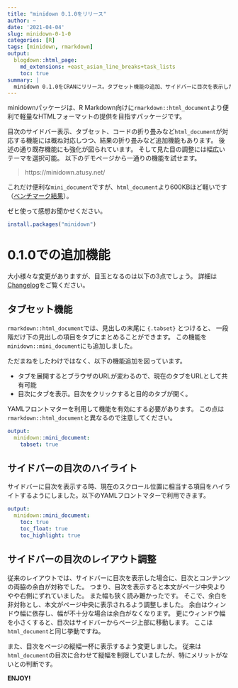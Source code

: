 ```yaml
---
title: "minidown 0.1.0をリリース"
author: ~
date: '2021-04-04'
slug: minidown-0-1-0
categories: [R]
tags: [minidown, rmarkdown]
output:
  blogdown::html_page:
    md_extensions: +east_asian_line_breaks+task_lists
    toc: true
summary: |
  minidown 0.1.0をCRANにリリース。タブセット機能の追加、サイドバーに目次を表示した時のレイアウト改善などが主な変更です。
---
```


minidownパッケージは、R Markdown向けに`rmarkdown::html_document`より便利で軽量なHTMLフォーマットの提供を目指すパッケージです。

目次のサイドバー表示、タブセット、コードの折り畳みなど`html_document`が対応する機能には概ね対応しつつ、結果の折り畳みなど追加機能もあります。
後述の通り既存機能にも強化が図られています。
そして見た目の調整には幅広いテーマを選択可能。
以下のデモページから一通りの機能を試せます。

> https://minidown.atusy.net/

これだけ便利な`mini_document`ですが、`html_document`より600KBほど軽いです（[ベンチマーク結果](https://minidown.atusy.net/pkgdown/articles/Writing-vignettes-with-minidown.html#light-weight-1)）。

ゼヒ使って感想お聞かせください。

```r
install.packages("minidown")
```

# 0.1.0での追加機能

大小様々な変更がありますが、目玉となるのは以下の3点でしょう。
詳細は[Changelog](https://minidown.atusy.net/pkgdown/news/index.html)をご覧ください。

## タブセット機能

`rmarkdown::html_document`では、見出しの末尾に `{.tabset}` とつけると、
一段階だけ下の見出しの項目をタブにまとめることができます。
この機能を`minidown::mini_document`にも追加しました。

ただまねをしたわけではなく、以下の機能追加を図っています。

- タブを展開するとブラウザのURLが変わるので、現在のタブをURLとして共有可能
- 目次にタブを表示。目次をクリックすると目的のタブが開く。

YAMLフロントマターを利用して機能を有効にする必要があります。
この点は`rmarkdown::html_document`と異なるので注意してください。

```yaml
output:
  minidown::mini_document:
    tabset: true
```

## サイドバーの目次のハイライト

サイドバーに目次を表示する時、現在のスクロール位置に相当する項目をハイライトするようにしました。以下のYAMLフロントマターで利用できます。

```yaml
output:
  minidown::mini_document:
    toc: true
    toc_float: true
    toc_highlight: true
```

## サイドバーの目次のレイアウト調整

従来のレイアウトでは、サイドバーに目次を表示した場合に、目次とコンテンツの両脇の余白が対称でした。
つまり、目次を表示すると本文がページ中央よりやや右側にずれていました。
また幅も狭く読み難かったです。
そこで、余白を非対称とし、本文がページ中央に表示されるよう調整しました。
余白はウィンドウ幅に依存し、幅が不十分な場合は余白がなくなります。
更にウィンドウ幅を小さくすると、目次はサイドバーからページ上部に移動します。
ここは`html_document`と同じ挙動ですね。

また、目次をページの縦幅一杯に表示するよう変更しました。
従来は`html_document`の目次に合わせて縦幅を制限していましたが、特にメリットがないとの判断です。

**ENJOY!**
